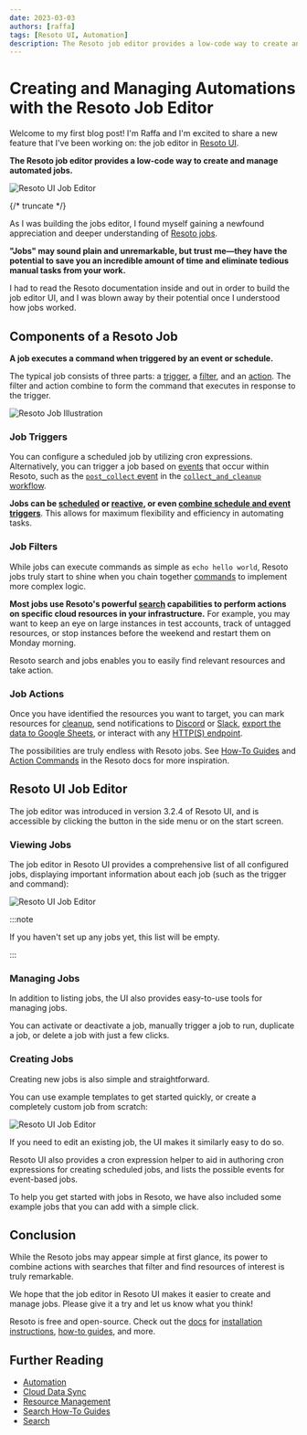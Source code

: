 ```yaml
---
date: 2023-03-03
authors: [raffa]
tags: [Resoto UI, Automation]
description: The Resoto job editor provides a low-code way to create and manage automated jobs.
---
```


# Creating and Managing Automations with the Resoto Job Editor

Welcome to my first blog post! I'm Raffa and I'm excited to share a new feature that I've been working on: the job editor in [Resoto UI](/docs/getting-started/launch-resoto#resoto-ui).

**The Resoto job editor provides a low-code way to create and manage automated jobs.**

![Resoto UI Job Editor](./img/banner.jpg)

{/* truncate */}

As I was building the jobs editor, I found myself gaining a newfound appreciation and deeper understanding of [Resoto jobs](/docs/concepts/automation#jobs).

**"Jobs" may sound plain and unremarkable, but trust me—they have the potential to save you an incredible amount of time and eliminate tedious manual tasks from your work.**

I had to read the Resoto documentation inside and out in order to build the job editor UI, and I was blown away by their potential once I understood how jobs worked.

## Components of a Resoto Job

**A job executes a command when triggered by an event or schedule.**

The typical job consists of three parts: a [trigger](#trigger), a [filter](#filter), and an [action](#action). The filter and action combine to form the command that executes in response to the trigger.

![Resoto Job Illustration](./img/resoto-jobs-intro.png)

### Job Triggers

You can configure a scheduled job by utilizing cron expressions. Alternatively, you can trigger a job based on [events](/docs/reference/events) that occur within Resoto, such as the [`post_collect` event](/docs/reference/events#collect-events) in the [`collect_and_cleanup` workflow](/docs/reference/workflows#collect_and_cleanup-workflow).

**Jobs can be [scheduled](/docs/how-to-guides/automation/create-a-scheduled-job) or [reactive](/docs/how-to-guides/automation/create-an-event-based-job), or even [combine schedule and event triggers](/docs/how-to-guides/automation/create-a-scheduled-event-based-job)**. This allows for maximum flexibility and efficiency in automating tasks.

### Job Filters

While jobs can execute commands as simple as `echo hello world`, Resoto jobs truly start to shine when you chain together [commands](/docs/reference/cli) to implement more complex logic.

**Most jobs use Resoto's powerful [search](/docs/reference/search) capabilities to perform actions on specific cloud resources in your infrastructure.** For example, you may want to keep an eye on large instances in test accounts, track of untagged resources, or stop instances before the weekend and restart them on Monday morning.

Resoto search and jobs enables you to easily find relevant resources and take action.

### Job Actions

Once you have identified the resources you want to target, you can mark resources for [cleanup](/docs/concepts/resource-management/cleanup), send notifications to [Discord](/docs/how-to-guides/alerting/send-discord-notifications) or [Slack](/docs/how-to-guides/alerting/send-slack-notifications), [export the data to Google Sheets](/docs/how-to-guides/data-export/export-data-to-google-sheets), or interact with any [HTTP(S) endpoint](/docs/reference/cli/http).

The possibilities are truly endless with Resoto jobs. See [How-To Guides](/docs/how-to-guides) and [Action Commands](/docs/reference/cli#action-commands) in the Resoto docs for more inspiration.

## Resoto UI Job Editor

The job editor was introduced in version 3.2.4 of Resoto UI, and is accessible by clicking the button in the side menu or on the start screen.

### Viewing Jobs

The job editor in Resoto UI provides a comprehensive list of all configured jobs, displaying important information about each job (such as the trigger and command):

![Resoto UI Job Editor](./img/resoto-ui-jobs-overview.jpg)

:::note

If you haven't set up any jobs yet, this list will be empty.

:::

### Managing Jobs

In addition to listing jobs, the UI also provides easy-to-use tools for managing jobs.

You can activate or deactivate a job, manually trigger a job to run, duplicate a job, or delete a job with just a few clicks.

### Creating Jobs

Creating new jobs is also simple and straightforward.

You can use example templates to get started quickly, or create a completely custom job from scratch:

![Resoto UI Job Editor](./img/resoto-ui-examples.jpg)

If you need to edit an existing job, the UI makes it similarly easy to do so.

Resoto UI also provides a cron expression helper to aid in authoring cron expressions for creating scheduled jobs, and lists the possible events for event-based jobs.

To help you get started with jobs in Resoto, we have also included some example jobs that you can add with a simple click.

## Conclusion

While the Resoto jobs may appear simple at first glance, its power to combine actions with searches that filter and find resources of interest is truly remarkable.

We hope that the job editor in Resoto UI makes it easier to create and manage jobs. Please give it a try and let us know what you think!

Resoto is free and open-source. Check out the [docs](/docs) for [installation instructions](/docs/getting-started/install-resoto), [how-to guides](/docs/how-to-guides), and more.

## Further Reading

- [Automation](/docs/concepts/automation)
- [Cloud Data Sync](/docs/concepts/cloud-data-sync)
- [Resource Management](/docs/concepts/resource-management)
- [Search How-To Guides](/docs/how-to-guides/search)
- [Search](/docs/reference/search)
